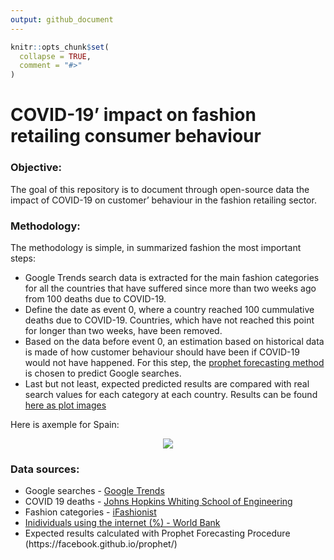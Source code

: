```yaml
---
output: github_document
---
```


<!-- README.md is generated from README.Rmd. Please edit that file -->

```r
knitr::opts_chunk$set(
  collapse = TRUE,
  comment = "#>"
)
```

# COVID-19' impact on fashion retailing consumer behaviour

<!-- badges: start -->
<!-- badges: end -->

### Objective:

The goal of this repository is to document through open-source data the impact of COVID-19 on customer' behaviour in the fashion retailing sector.

### Methodology:

The methodology is simple, in summarized fashion the most important steps:

* Google Trends search data is extracted for the main fashion categories for all the countries that have suffered since more than two weeks ago from 100 deaths due to COVID-19.
* Define the date as event 0, where a country reached 100 cummulative deaths due to COVID-19. Countries, which have not reached this point for longer than two weeks, have been removed.
* Based on the data before event 0, an estimation based on historical data is made of how customer behaviour should have been if COVID-19 would not have happened. For this step, the [prophet forecasting method](https://facebook.github.io/prophet/) is chosen to predict Google searches.
* Last but not least, expected predicted results are compared with real search values for each category at each country. Results can be found [here as plot images](https://github.com/matbmeijer/covid19_fashion_trends/tree/master/output/plots)


Here is axemple for Spain:

<center><img src="https://github.com/matbmeijer/covid19_fashion_trends/blob/master/output/plots/ES_plot2.png?raw=true"></center>

### Data sources:

* Google searches - [Google Trends](https://www.google.com/trends)
* COVID 19 deaths - [Johns Hopkins Whiting School of Engineering](https://github.com/CSSEGISandData)
* Fashion categories - [iFashionist](https://github.com/MalongTech/imaterialist-product-2019)
* [Inidividuals using the internet (%) - World Bank](https://data.worldbank.org/indicator/IT.NET.USER.ZS)
* Expected results calculated with Prophet Forecasting Procedure (https://facebook.github.io/prophet/)

